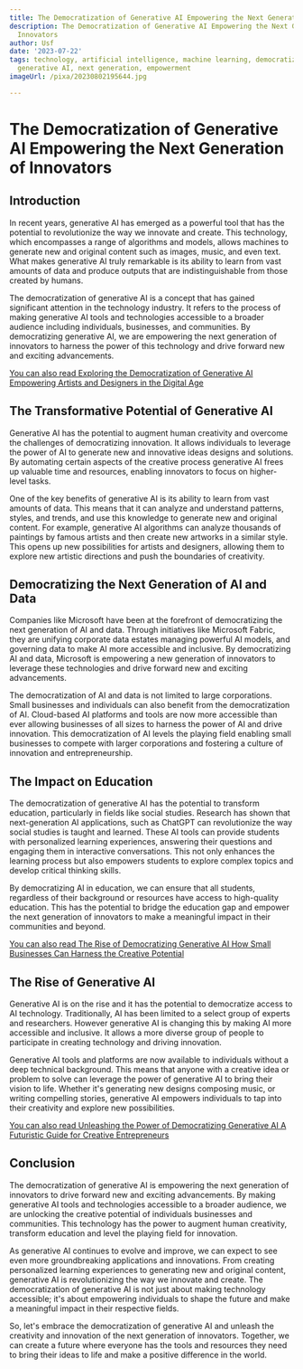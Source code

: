 ```yaml
---
title: The Democratization of Generative AI Empowering the Next Generation of Innovators
description: The Democratization of Generative AI Empowering the Next Generation of
  Innovators
author: Usf
date: '2023-07-22'
tags: technology, artificial intelligence, machine learning, democratization, innovation,
  generative AI, next generation, empowerment
imageUrl: /pixa/20230802195644.jpg

---
```

# The Democratization of Generative AI Empowering the Next Generation of Innovators

## Introduction

In recent years, generative AI has emerged as  a powerful tool that has  the potential to revolutionize the way we innovate and create. This  technology, which encompasses a range of algorithms and models, allows machines to generate  new and original content such as images, music, and even text. What makes generative AI truly remarkable is its ability to learn from  vast amounts of data and  produce  outputs that are indistinguishable from those  created  by humans.

The democratization of generative AI is a concept that has gained significant attention in the technology industry. It refers to  the process of making  generative AI tools  and technologies accessible to a broader audience including individuals, businesses, and communities. By democratizing generative AI, we are empowering the next generation of innovators to harness the power of this technology and drive forward new and exciting advancements.

[You can also read Exploring the Democratization of Generative AI Empowering Artists and Designers  in the  Digital Age](Exploring%20the%20Democratization%20of%20Generative%20AI%20Empowering%20Artists%20and%20Designers%20in%20the%20Digital%20Age)


## The  Transformative Potential of  Generative AI

Generative AI has  the potential to augment human  creativity and overcome the  challenges  of democratizing innovation. It allows individuals to leverage the power of AI to  generate new and innovative ideas designs  and solutions.  By automating certain aspects of the  creative process generative AI frees up valuable time and resources, enabling innovators to focus on higher-level tasks.

One of the  key  benefits of generative AI is  its ability to learn from vast amounts  of data. This means that it can analyze and understand patterns, styles, and trends, and use this knowledge to generate  new and original content. For  example, generative AI  algorithms  can analyze thousands of paintings by  famous artists and then create new artworks in a similar style. This  opens up new possibilities for artists and designers, allowing them to explore new artistic directions and push the boundaries of creativity.

## Democratizing the Next Generation of AI and Data

Companies like Microsoft have been at the forefront of democratizing the next generation of AI and data. Through initiatives like Microsoft Fabric, they are unifying corporate data estates managing powerful AI models,  and governing data to make AI more accessible and inclusive. By democratizing AI and  data, Microsoft is empowering a new generation  of innovators to leverage these technologies and drive forward new and exciting advancements.

The  democratization of  AI and data is not limited to large corporations. Small  businesses and individuals can also benefit from the  democratization of AI. Cloud-based AI platforms and tools are now more accessible than ever allowing businesses of all sizes to  harness the  power  of AI and drive innovation. This democratization of AI levels the playing field enabling small businesses to compete with larger corporations and fostering a  culture of innovation and entrepreneurship.

## The Impact on Education

The democratization of generative AI has the potential to transform education, particularly  in fields like  social studies. Research has shown that next-generation AI  applications, such as ChatGPT can  revolutionize the way social studies is taught and learned. These AI tools can provide  students with personalized learning experiences, answering their questions and engaging them in interactive  conversations. This not only  enhances  the learning process but also empowers students to explore complex topics and develop critical thinking skills.

By democratizing AI in education, we can ensure that all students, regardless of their background or resources have access to  high-quality education. This has the potential to bridge the education gap and empower the next generation of innovators to  make a meaningful  impact in  their communities and beyond.

[You can also  read The Rise of Democratizing Generative AI  How Small Businesses Can  Harness the Creative Potential](The%20Rise%20of%20Democratizing%20Generative%20AI%20How%20Small%20Businesses%20Can%20Harness%20the%20Creative%20Potential)


##  The Rise of Generative AI

Generative AI is on the rise and it has the potential to democratize access to AI technology. Traditionally,  AI  has been limited to a  select group of experts and researchers. However generative AI is changing this by making AI more accessible and inclusive. It allows a  more diverse group of people to participate in creating technology and driving innovation.

Generative AI tools and platforms are now  available to individuals without a deep technical background. This means that anyone with a  creative idea or problem to solve can leverage  the power of generative AI to  bring their vision to life. Whether it's generating new  designs composing music,  or writing  compelling stories, generative AI empowers individuals  to tap into their creativity and explore new possibilities.

[You can also read  Unleashing the Power of Democratizing Generative AI A Futuristic Guide for Creative Entrepreneurs](Unleashing%20the%20Power%20of%20Democratizing%20Generative%20AI%20A%20Futuristic%20Guide%20for%20Creative%20Entrepreneurs)


## Conclusion

The democratization of generative  AI is empowering the next generation of innovators  to drive forward new and exciting advancements. By making generative  AI tools and technologies accessible to a  broader audience, we are unlocking the creative potential of individuals businesses  and communities. This technology has the  power to augment human creativity, transform education and level  the playing field for innovation.

As generative AI continues to evolve and improve, we  can expect to see even more groundbreaking applications and innovations. From creating personalized learning experiences to generating new and original content, generative AI is revolutionizing the way we innovate and create. The democratization of generative AI is not just about making  technology accessible;  it's about empowering individuals to shape the  future and make a meaningful impact in their respective fields.

So, let's embrace the democratization of generative AI and unleash the creativity and innovation of  the next generation of innovators. Together, we can create a future where  everyone  has the tools and resources they need to bring their ideas to life and make  a  positive difference in the  world.